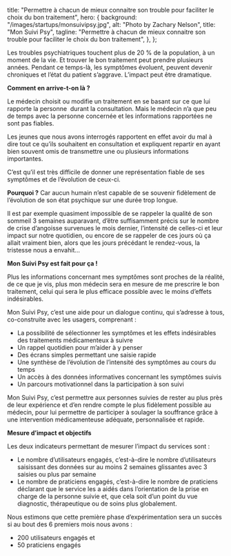 
  title:
    "Permettre à chacun de mieux connaitre son trouble pour faciliter le choix du bon traitement",
  hero: {
    background: "/images/startups/monsuivipsy.jpg",
    alt: "Photo by Zachary Nelson",
    title: "Mon Suivi Psy",
    tagline:
      "Permettre à chacun de mieux connaitre son trouble pour faciliter le choix du bon traitement",
  },
};

<LayoutArticle meta={meta} startup="monsuivipsy">

<!-- start content -->

Les troubles psychiatriques touchent plus de 20 % de la population, à un moment de la vie. Et trouver le bon traitement peut prendre plusieurs années. Pendant ce temps-là, les symptômes évoluent, peuvent devenir chroniques et l’état du patient s’aggrave. L’impact peut être dramatique. 

**Comment en arrive-t-on là ?**

Le médecin choisit ou modifie un traitement en se basant sur ce que lui rapporte la personne  durant la consultation. Mais le médecin n’a que peu de temps avec la personne concernée et les informations rapportées ne sont pas fiables. 

Les jeunes que nous avons interrogés rapportent en effet avoir du mal à dire tout ce qu’ils souhaitent en consultation et expliquent repartir en ayant bien souvent omis de transmettre une ou plusieurs informations importantes. 

C’est qu’il est très difficile de donner une représentation fiable de ses symptômes et de l’évolution de ceux-ci. 

**Pourquoi ?** Car aucun humain n’est capable de se souvenir fidèlement de l’évolution de son état psychique sur une durée trop longue. 

Il est par exemple quasiment impossible de se rappeler la qualité de son sommeil 3 semaines auparavant, d’être suffisamment précis sur le nombre de crise d’angoisse survenues le mois dernier, l’intensité de celles-ci et leur impact sur notre quotidien, ou encore de se rappeler de ces jours où ça allait vraiment bien, alors que les jours précédant le rendez-vous, la tristesse nous a envahit…

**Mon Suivi Psy est fait pour ça !**

Plus les informations concernant mes symptômes sont proches de la réalité, de ce que je vis, plus mon médecin sera en mesure de me prescrire le bon traitement, celui qui sera le plus efficace possible avec le moins d’effets indésirables.

Mon Suivi Psy, c’est une aide pour un dialogue continu, qui s’adresse à tous, co-construite avec les usagers, comprenant :

* La possibilité de sélectionner les symptômes et les effets indésirables des traitements médicamenteux à suivre 
* Un rappel quotidien pour m’aider à y penser
* Des écrans simples permettant une saisie rapide
* Une synthèse de l’évolution de l’intensité des symptômes au cours du temps
* Un accès à des données informatives concernant les symptômes suivis
* Un parcours motivationnel dans la participation à son suivi

Mon Suivi Psy, c’est permettre aux personnes suivies de rester au plus près de leur expérience et d’en rendre compte le plus fidèlement possible au médecin, pour lui permettre de participer à soulager la souffrance grâce à une intervention médicamenteuse adéquate, personnalisée et rapide.

**Mesure d’impact et objectifs**

Les deux indicateurs permettant de mesurer l’impact du services sont : 

* Le nombre d’utilisateurs engagés, c’est-à-dire le nombre d’utilisateurs saisissant des données sur au moins 2 semaines glissantes avec 3 saisies ou plus par semaine
* Le nombre de praticiens engagés, c’est-à-dire le nombre de praticiens déclarant que le service les a aidés dans l’orientation de la prise en charge de la personne suivie et, que cela soit d’un point du vue diagnostic, thérapeutique ou de soins plus globalement. 

Nous estimons que cette première phase d’expérimentation sera un succès si au bout des 6 premiers mois nous avons : 

* 200 utilisateurs engagés et
* 50 praticiens engagés

<!-- end content -->

</LayoutArticle>
